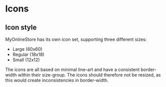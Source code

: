 # Icons

## Icon style
MyOnlineStore has its own icon set, supporting three different sizes: 

* Large (60x60)
* Regular (18x18)
* Small (12x12)

The icons are all based on minimal line-art and have a consistent border-width within their size-group. The icons should therefore not be resized, as this would create inconsistencies in border-width.
